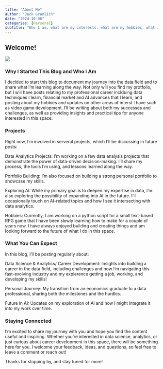 ```yaml
---
title: "About Me"
author: "Jack Gramlich"
date: "2024-10-06"
categories: [Personal]
subtitle: "Who I am, what are my interests, what are my hobbies, what I want to do with this blog."
---
```


## Welcome! 

![](thumbnail.jpg)


### Why I Started This Blog and Who I Am
I decided to start this blog to document my journey into the data field and to share what I’m learning along the way. Not only will you find my protfolio, but I will have posts relating to my professional career inclduing data techniques I learn, financial market and AI advances that I learn, and posting about my hobbies and updates on other areas of interst I have such as video game development. I’ll be writing about both my successes and challenges, as well as providing insights and practical tips for anyone interested in this space.

### Projects
Right now, I’m involved in serveral projects, which I’ll be discussing in future posts:

Data Analytics Projects: I’m working on a few data analysis projects that demonstrate the power of data-driven decision-making. I’ll share my process, the tools I’m using, and lessons learned along the way.

Portfolio Building: I’m also focused on building a strong personal portfolio to showcase my skills.

Exploring AI: While my primary goal is to deepen my expertise in data, I’m also exploring the possibility of expanding into AI in the future. I’ll occasionally touch on AI-related topics and how I see it intersecting with data analytics.

Hobbies: Currently, I am working on a python script for a small text-based RPG game that I have been slowly learning how to make for a couple of years now. I have always enjoyed building and creating things and am looking forward to the future of what I do in this space.

### What You Can Expect
In this blog, I’ll be posting regularly about:

Data Science & Analytics/ Career Development: Insights into building a career in the data field, including challenges and how I’m navigating this fast-evolving industry and my expierence getting a job, working, and developing my skills!

Personal Journey: My transition from an economics graduate to a data professional, sharing both the milestones and the hurdles.

Future in AI: Updates on my exploration of AI and how I might integrate it into my work over time.

### Staying Connected
I’m excited to share my journey with you and hope you find the content useful and inspiring. Whether you're interested in data science, analytics, or just curious about career development in this space, there will be something here for you. I welcome your feedback, ideas, and questions, so feel free to leave a comment or reach out!

Thanks for stopping by, and stay tuned for more!
